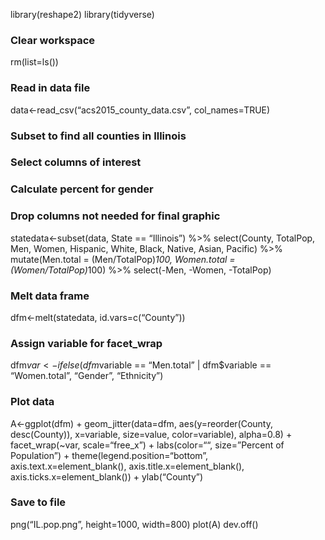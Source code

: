 library(reshape2)
library(tidyverse)

### Clear workspace
rm(list=ls())

### Read in data file
data<-read_csv("acs2015_county_data.csv", col_names=TRUE)

### Subset to find all counties in Illinois
### Select columns of interest
### Calculate percent for gender
### Drop columns not needed for final graphic
statedata<-subset(data, State == "Illinois") %>% select(County, TotalPop, Men, Women, Hispanic, White, Black, Native, Asian, Pacific) %>% mutate(Men.total = (Men/TotalPop)*100, Women.total = (Women/TotalPop)*100) %>% select(-Men, -Women, -TotalPop)

### Melt data frame
dfm<-melt(statedata, id.vars=c("County"))

### Assign variable for facet_wrap
dfm$var<-ifelse(dfm$variable == "Men.total" | dfm$variable == "Women.total", "Gender", "Ethnicity")

### Plot data
A<-ggplot(dfm) +
  geom_jitter(data=dfm, aes(y=reorder(County, desc(County)), x=variable, size=value, color=variable), alpha=0.8) +
  facet_wrap(~var, scale="free_x") +
  labs(color="", size="Percent of Population") +
  theme(legend.position="bottom", axis.text.x=element_blank(), axis.title.x=element_blank(), axis.ticks.x=element_blank()) +
  ylab("County")

### Save to file
png("IL.pop.png", height=1000, width=800)
plot(A)
dev.off()
